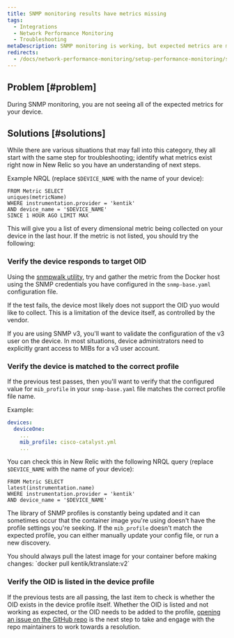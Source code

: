```yaml
---
title: SNMP monitoring results have metrics missing
tags:
  - Integrations
  - Network Performance Monitoring
  - Troubleshooting
metaDescription: SNMP monitoring is working, but expected metrics are missing.
redirects: 
  - /docs/network-performance-monitoring/setup-performance-monitoring/snmp-polling-missing-metrics
---
```


## Problem [#problem]

During SNMP monitoring, you are not seeing all of the expected metrics for your device.

## Solutions [#solutions]

While there are various situations that may fall into this category, they all start with the same step for troubleshooting; identify what metrics exist right now in New Relic so you have an understanding of next steps.

Example NRQL (replace `$DEVICE_NAME` with the name of your device):

```
FROM Metric SELECT 
uniques(metricName) 
WHERE instrumentation.provider = 'kentik' 
AND device_name = '$DEVICE_NAME'
SINCE 1 HOUR AGO LIMIT MAX
```

This will give you a list of every dimensional metric being collected on your device in the last hour. If the metric is not listed, you should try the following:

### Verify the device responds to target OID

Using the [snmpwalk utility](/docs/network-performance-monitoring/setup-performance-monitoring/snmp-walk), try and gather the metric from the Docker host using the SNMP credentials you have configured in the `snmp-base.yaml` configuration file.

If the test fails, the device most likely does not support the OID yuo would like to collect. This is a limitation of the device itself, as controlled by the vendor.

<Callout variant="tip">
If you are using SNMP v3, you'll want to validate the configuration of the v3 user on the device. In most situations, device administrators need to explicitly grant access to MIBs for a v3 user account.
</Callout>

### Verify the device is matched to the correct profile

If the previous test passes, then you'll want to verify that the configured value for `mib_profile` in your `snmp-base.yaml` file matches the correct profile file name.

Example:

```yaml
devices:
  deviceOne:
    ...
    mib_profile: cisco-catalyst.yml
    ...
```

You can check this in New Relic with the following NRQL query (replace `$DEVICE_NAME` with the name of your device):

```
FROM Metric SELECT 
latest(instrumentation.name) 
WHERE instrumentation.provider = 'kentik' 
AND device_name = '$DEVICE_NAME'
```

The library of SNMP profiles is constantly being updated and it can sometimes occur that the container image you're using doesn't have the profile settings you're seeking. If the `mib_profile` doesn't match the expected profile, you can either manually update your config file, or run a new discovery.

<Callout variant="tip">
You should always pull the latest image for your container before making changes: `docker pull kentik/ktranslate:v2`
</Callout>

### Verify the OID is listed in the device profile

If the previous tests are all passing, the last item to check is whether the OID exists in the device profile itself. Whether the OID is listed and not working as expected, or the OID needs to be added to the profile, [opening an issue on the GitHub repo](https://github.com/kentik/snmp-profiles/issues/new/choose) is the next step to take and engage with the repo maintainers to work towards a resolution.
